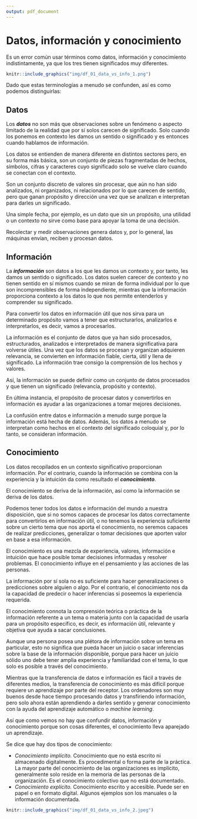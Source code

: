 ```yaml
---
output: pdf_document
---
```


# Datos, información y conocimiento

Es un error común usar términos como datos, información y conocimiento indistintamente, ya que los tres tienen significados muy diferentes.

```r
knitr::include_graphics("img/df_01_data_vs_info_1.png")
```

Dado que estas terminologías a menudo se confunden, así es como podemos distinguirlas:

## Datos

Los _**datos**_ no son más que observaciones sobre un fenómeno o aspecto limitado de la realidad que por sí solos carecen de significado. Solo cuando los ponemos en contexto les damos un sentido o significado y es entonces cuando hablamos de información.

Los datos se entienden de manera diferente en distintos sectores pero, en su forma más básica, son un conjunto de piezas fragmentadas de hechos, símbolos, cifras y caracteres cuyo significado solo se vuelve claro cuando se conectan con el contexto.

Son un conjunto discreto de valores sin procesar, que aún no han sido analizados, ni organizados, ni relacionados por lo que carecen de sentido, pero que ganan propósito y dirección una vez que se analizan e interpretan para darles un significado.

Una simple fecha, por ejemplo, es un dato que sin un propósito, una utilidad o un contexto no sirve como base para apoyar la toma de una decisión.

Recolectar y medir observaciones genera datos y, por lo general, las máquinas envían, reciben y procesan datos.

## Información

La _**información**_ son datos a los que les damos un contexto y, por tanto, les damos un sentido o significado. Los datos suelen carecer de contexto y no tienen sentido en sí mismos cuando se miran de forma individual por lo que son incomprensibles de forma independiente, mientras que la información proporciona contexto a los datos lo que nos permite entenderlos y comprender su significado. 

Para convertir los datos en información útil que nos sirva para un determinado propósito vamos a tener que estructurarlos, analizarlos e interpretarlos, es decir, vamos a procesarlos.

La información es el conjunto de datos que ya han sido procesados, estructurados, analizados e interpretados de manera significativa para volverse útiles. Una vez que los datos se procesan y organizan adquieren relevancia, se convierten en información fiable, cierta, útil y llena de significado. La información trae consigo la comprensión de los hechos y valores.

Así, la información se puede definir como un conjunto de datos procesados y que tienen un significado (relevancia, propósito y contexto). 

En última instancia, el propósito de procesar datos y convertirlos en información es ayudar a las organizaciones a tomar mejores decisiones.

La confusión entre datos e información a menudo surge porque la información está hecha de datos. Además, los datos a menudo se interpretan como hechos en el contexto del significado coloquial y, por lo tanto, se consideran información.

## Conocimiento

Los datos recopilados en un contexto significativo proporcionan información. Por el contrario, cuando la información se combina con la experiencia y la intuición da como resultado el _**conocimiento**_.

El conocimiento se deriva de la información, así como la información se deriva de los datos. 

Podemos tener todos los datos e información del mundo a nuestra disposición, que si no somos capaces de procesar los datos correctamente para convertirlos en información útil, o no tenemos la experiencia suficiente sobre un cierto tema que nos aporta el conocimiento, no seremos capaces de realizar predicciones, generalizar o tomar decisiones que aporten valor en base a esa información.

El conocimiento es una mezcla de experiencia, valores, información e intuición que hace posible tomar decisiones informadas y resolver problemas. El conocimiento influye en el pensamiento y las acciones de las personas.

La información por sí sola no es suficiente para hacer generalizaciones o predicciones sobre alguien o algo. Por el contrario, el conocimiento nos da la capacidad de predecir o hacer inferencias si poseemos la experiencia requerida.

El conocimiento connota la comprensión teórica o práctica de la información referente a un tema o materia junto con la capacidad de usarla para un propósito específico, es decir, es información útil, relevante y objetiva que ayuda a sacar conclusiones.

Aunque una persona posea una plétora de información sobre un tema en particular, esto no significa que pueda hacer un juicio o sacar inferencias sobre la base de la información disponible, porque para hacer un juicio sólido uno debe tener amplia experiencia y familiaridad con el tema, lo que solo es posible a través del conocimiento.

Mientras que la transferencia de datos e información es fácil a través de diferentes medios, la transferencia de conocimiento es más difícil porque requiere un aprendizaje por parte del receptor. Los ordenadores son muy buenos desde hace tiempo procesando datos y transfiriendo información, pero solo ahora están aprendiendo a darles sentido y generar conocimiento con la ayuda del aprendizaje automático o _machine learning_.

Así que como vemos no hay que confundir datos, información y conocimiento porque son cosas diferentes, el conocimiento lleva aparejado un aprendizaje.

Se dice que hay dos tipos de conocimiento:

* _Conocimiento implícito._ Conocimiento que no está escrito ni almacenado digitalmente. Es procedimental o forma parte de la práctica. La mayor parte del conocimiento de las organizaciones es implícito, generalmente solo reside en la memoria de las personas de la organización. Es el conocimiento colectivo que no está documentado.
* _Conocimiento explícito._ Conocimiento escrito y accesible. Puede ser en papel o en formato digital. Algunos ejemplos son los manuales o la información documentada.

```r
knitr::include_graphics("img/df_01_data_vs_info_2.jpeg")
```